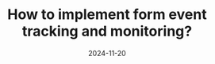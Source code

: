 ---
title: "How to implement form event tracking and monitoring?"
description: Let's get our hands dirty and implement form event tracking and monitoring
date: 2024-11-20
published: false
---